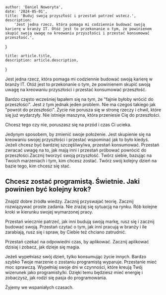 
    author: 'Daniel Noworyta',
    date: '2024-05-01',
    title: 'Buduj swoją przyszłość i przestań patrzeć wstecz.',
    description:
        'Jest jedna rzecz, która pomaga mi codziennie budować swoją karierę w branży IT. Otóż jest to przekonanie o tym, że powinienem skupić swoją uwagę na kreowaniu przyszłości i przestać konsumować przeszłość.',
}

    title: article.title,
    description: article.description,
}


Jest jedna rzecz, która pomaga mi codziennie budować swoją karierę w branży IT. Otóż jest to przekonanie o tym, że powinienem skupić swoją uwagę na kreowaniu przyszłości i przestać konsumować przeszłość.

Bardzo często wcześniej łapałem się na tym, że "fajnie byłoby wrócić do przeszłości". Jest z tym jednak jeden problem. Nie ma czegoś takiego jak "powrót do przeszłości". Życie nie porusza się w stronę rzeczy i chwil, które się już wydarzyły. Nie istnieje maszyna, która przeniesie Cię do przeszłości.

Chcesz tego czy nie, poruszasz się na przód i czas Ci ucieka.

Jedynym sposobem, by zmienić swoje położenie. Jest skupienie się na kreowaniu swojej przyszłości i przestać wspominać jak to było kiedyś. Jeżeli chcesz być bardziej szczęśliwy/wa, przestań konsumować. Przestań zwracać uwagę na to, jak mają inni i przestań próbować powrócić do przeszłości.Zacznij tworzyć swoją przyszłość. Twórz siebie, bazując na Twoich marzeniach i tym, kim chcesz zostać. Twórz swój kolejny dzień na bazie tego, kim chcesz się stać.

## Chcesz zostać programistą. Świetnie. Jaki powinien być kolejny krok?

Znajdź dobre źródła wiedzy. Zacznij przyswajać teorię. Zacznij rozwiązywać proste zadania. Nie zrażaj się sytuacją na rynku. Rób kolejne kroki w kierunku swojej wymarzonej pracy.

Przestań wiecznie patrzeć, jak inni budują swoją markę, rusz się i zacznij budować swoją. Przestań czytać o tym, jak inni pracują w branży i ile zarabiają, rusz się i spraw, by Ciebie też chciano zatrudnić.

Przestań czekać na odpowiedni czas, by aplikować. Zacznij aplikować dzisiaj i zobacz, jak dzieje się magia.

Jeżeli wypełniasz swój dzień, tylko konsumując życie innych. Bardzo szybko Twoje marzenie o zostaniu programistą wyparuje. Przestanie mieć moc sprawczą. Wypełniaj swoje dni w czynności, które kreują Twój wizerunek jako programisty/ki. Dzięki temu będziesz mieć energię i zobaczysz, jak rodzi się pasja do programowania.

Żyjemy we wspaniałych czasach.



